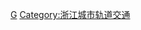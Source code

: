 {{Catnav|頁面分類|地理|地下空間|城市轨道交通|中國大陸城市軌道交通}}
{{Catnav|頁面分類|各種主題的頁面分類|依中国各省来作的分类|中國各省交通|浙江交通|绍兴交通}}
{{catmore}}

[[Category:绍兴交通|G]]
[[Category:浙江城市轨道交通|Category:浙江城市轨道交通]]